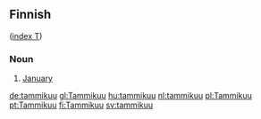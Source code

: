 ==Finnish==
([[Wiktionary:Finnish_index_t|index T]])

===Noun===

# [[January]]

[[de:tammikuu]]
[[gl:Tammikuu]]
[[hu:tammikuu]]
[[nl:tammikuu]]
[[pl:Tammikuu]]
[[pt:Tammikuu]]
[[fi:Tammikuu]]
[[sv:tammikuu]]